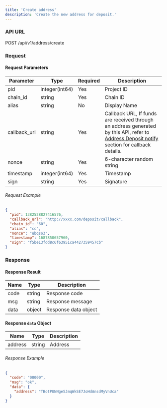 ```yaml
---
title: 'Create address'
description: 'Create the new address for deposit.'
---
```


### API URL

POST /api/v1/address/create

### Request

#### Request Parameters

| Parameter     | Type            | Required | Description   |
| ------------- | --------------- | -------- | ------------- |
| pid           | integer(int64)  | Yes      | Project ID    |
| chain_id      | string          | Yes      | Chain ID      |
| alias         | string          | No      | Display Name  |
| callback_url  | string          | Yes      | Callback URL, If funds are received through an address generated by this API, refer to [Address Deposit notify](/api-reference/callback/address-deposit) section for callback details.  |
| nonce         | string          | Yes      | 6-character random string |
| timestamp     | integer(int64)  | Yes      | Timestamp     |
| sign          | string          | Yes      | Signature     |

###### Request Example

```json
{
  "pid": 1382528827416576,
  "callback_url": "http://xxxx.com/deposit/callback",
  "chain_id": "60",
  "alias": "cc",
  "nonce": "ubqso3",
  "timestamp": 1687850657960,
  "sign": "f5be13fdd8c6f63951ca4427359457cb"
}
```
### Response

#### Response Result

| Name  | Type   | Description      |
| ----- | ------ | ---------------- |
| code  | string | Response code    |
| msg   | string | Response message |
| data  | object | Response data object |

#### Response `data` Object

| Name    | Type   | Description |
| ------- | ------ | ----------- |
| address | string | Address     |

###### Response Example

```json
{
  "code": "00000",
  "msg": "ok",
  "data": {
    "address": "TBotPUNNgeSJmqWkSE7JoHdAnsdMyVnUca"
  }
}
```

